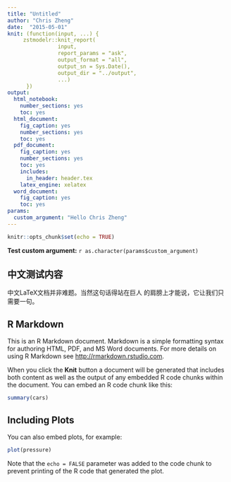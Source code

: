 ```yaml
---
title: "Untitled"
author: "Chris Zheng"
date:  "2015-05-01"
knit: (function(input, ...) {
     zstmodelr::knit_report(
                input,
                report_params = "ask",
                output_format = "all",
                output_sn = Sys.Date(),
                output_dir = "../output",
                ...)
      })
output:
  html_notebook:
    number_sections: yes
    toc: yes
  html_document:
    fig_caption: yes
    number_sections: yes
    toc: yes
  pdf_document:
    fig_caption: yes
    number_sections: yes
    toc: yes
    includes:
      in_header: header.tex
    latex_engine: xelatex
  word_document:
    fig_caption: yes
    toc: yes
params:
  custom_argument: "Hello Chris Zheng"
---
```


```r
knitr::opts_chunk$set(echo = TRUE)
```

**Test custom argument:** `r as.character(params$custom_argument)`

## 中文测试内容 

中文LaTeX文档并非难题。当然这句话得站在巨人 
的肩膀上才能说，它让我们只需要一句。

## R Markdown

This is an R Markdown document. Markdown is a simple formatting syntax for authoring HTML, PDF, and MS Word documents. For more details on using R Markdown see <http://rmarkdown.rstudio.com>.

When you click the **Knit** button a document will be generated that includes both content as well as the output of any embedded R code chunks within the document. You can embed an R code chunk like this:

```r
summary(cars)
```

## Including Plots

You can also embed plots, for example:

```r
plot(pressure)
```

Note that the `echo = FALSE` parameter was added to the code chunk to prevent printing of the R code that generated the plot.

